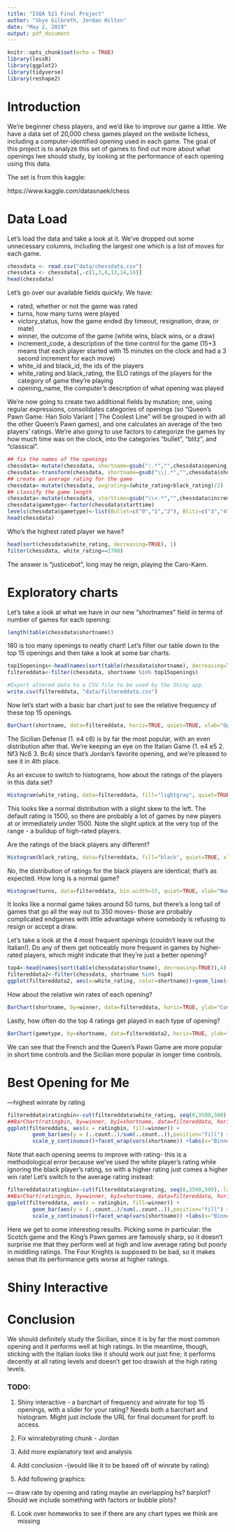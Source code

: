 ```yaml
---
title: "ISQA 521 Final Project"
author: "Skye Gilbreth, Jordan Hilton"
date: "May 2, 2019"
output: pdf_document
---
```


```r
knitr::opts_chunk$set(echo = TRUE)
library(lessR)
library(ggplot2)
library(tidyverse)
library(reshape2)
```

# Introduction

We're beginner chess players, and we'd like to improve our game a little. We have a data set of 20,000 chess games played on the website lichess, including a computer-identified opening used in each game. The goal of this project is to analyze this set of games to find out more about what openings Iwe should study, by looking at the performance of each opening using this data.

The set is from this kaggle:

https://www.kaggle.com/datasnaek/chess

# Data Load

Let's load the data and take a look at it. We've dropped out some unnecessary columns, including the largest one which is a list of moves for each game.

```r
chessdata <- read.csv("data/chessdata.csv")
chessdata <- chessdata[,-c(1,3,4,13,14,16)]
head(chessdata)
```

Let's go over our available fields quickly. We have:

* rated, whether or not the game was rated
* turns, how many turns were played 
* victory_status, how the game ended (by timeout, resignation, draw, or mate)
* winner, the outcome of the game (white wins, black wins, or a draw)
* increment_code, a description of the time control for the game (15+3 means that each player started with 15 minutes on the clock and had a 3 second increment for each move)
* white_id and black_id, the ids of the players
* white_rating and black_rating, the ELO ratings of the players for the category of game they're playing
* opening_name, the computer's description of what opening was played

We're now going to create two additional fields by mutation; one, using regular expressions, consolidates categories of openings (so "Queen's Pawn Game: Han Solo Variant | The Coolest Line" will be grouped in with all the other Queen's Pawn games), and one calculates an average of the two players' ratings. We're also going to use factors to categorize the games by how much time was on the clock, into the categories "bullet", "blitz", and "classical".

```r
## fix the names of the openings
chessdata<-mutate(chessdata, shortname=gsub(":.*","",chessdata$opening_name))
chessdata<-transform(chessdata, shortname=gsub("\\|.*","",chessdata$shortname))
## create an average rating for the game
chessdata<-mutate(chessdata, avgrating=(white_rating+black_rating)/2)
## classify the game length
chessdata<-mutate(chessdata, starttime=gsub("\\+.*","",chessdata$increment_code))
chessdata$gametype<-factor(chessdata$starttime)
levels(chessdata$gametype)<-list(Bullet=c("0","1","2"), Blitz=c("3","4","5","6","7","8","9"), Classical=c("10","11","12","13","14","15","16","17","18","19","20","21","25","29","30","35","40","45","60","90","120","150","180"))
head(chessdata)
```

Who's the highest rated player we have?

```r
head(sort(chessdata$white_rating, decreasing=TRUE), 1)
filter(chessdata, white_rating==2700)
```

The answer is "justicebot", long may he reign, playing the Caro-Kann.

# Exploratory charts

Let's take a look at what we have in our new "shortnames" field in terms of number of games for each opening:

```r
length(table(chessdata$shortname))
```

180 is too many openings to neatly chart! Let's filter our table down to the top 15 openings and then take a look at some bar charts.


```r
top15openings<-head(names(sort(table(chessdata$shortname), decreasing=TRUE)),15)
filtereddata<-filter(chessdata, shortname %in% top15openings)
```

```r
#Export altered data to a CSV file to be used by the Shiny app.
write.csv(filtereddata, "data/filtereddata.csv")
```

Now let's start with a basic bar chart just to see the relative frequency of these top 15 openings.

```r
BarChart(shortname, data=filtereddata, horiz=TRUE, quiet=TRUE, xlab="Opening", sort="-", ylab="Count of Games")
```

The Sicilian Defense (1. e4 c6) is by far the most popular, with an even distribution after that. We're keeping an eye on the Italian Game (1. e4 e5 2. Nf3 Nc6 3. Bc4) since that's Jordan's favorite opening, and we're pleased to see it in 4th place.

As an excuse to switch to histograms, how about the ratings of the players in this data set?

```r
Histogram(white_rating, data=filtereddata, fill="lightgray", quiet=TRUE, xlab="White Player's Rating", ylab="Count of Games")
```

This looks like a normal distribution with a slight skew to the left. The default rating is 1500, so there are probably a lot of games by new players at or immediately under 1500. Note the slight uptick at the very top of the range - a buildup of high-rated players.

Are the ratings of the black players any different?
```r
Histogram(black_rating, data=filtereddata, fill="black", quiet=TRUE, xlab="Black Player's Rating", ylab="Count of Games")
```



\pagebreak

No, the distribution of ratings for the black players are identical; that's as expected. How long is a normal game?

```r
Histogram(turns, data=filtereddata, bin.width=15, quiet=TRUE, xlab="Number of Turns", ylab="Count of Games")
```

It looks like a normal game takes around 50 turns, but there's a long tail of games that go all the way out to 350 moves- those are probably complicated endgames with little advantage where somebody is refusing to resign or accept a draw.


Let's take a look at the 4 most frequent openings (couldn't leave out the Italian!). Do any of them get noticeably more frequent in games by higher-rated players, which might indicate that they're just a better opening?

```r
top4<-head(names(sort(table(chessdata$shortname), decreasing=TRUE)),4)
filtereddata2<-filter(chessdata, shortname %in% top4)
ggplot(filtereddata2, aes(x=white_rating, color=shortname))+geom_line(stat="bin", binwidth=25)+ylim(0,100)
```

How about the relative win rates of each opening?

```r
BarChart(shortname, by=winner, data=filtereddata, horiz=TRUE, ylab="Count of Games", stat.x="proportion", xlab="Opening Name",quiet=TRUE)
```

Lastly, how often do the top 4 ratings get played in each type of opening?

```r
BarChart(gametype, by=shortname, data=filtereddata2, horiz=TRUE, ylab="Game Type", stat.x="proportion", xlab="Opening Proportion",quiet=TRUE)
```

We can see that the French and the Queen's Pawn Game are more popular in short time controls and the Sicilian more popular in longer time controls. 

# Best Opening for Me

---highest winrate by rating

```r
filtereddata$ratingbin<-cut(filtereddata$white_rating, seq(0,3500,500), labels=c("0","1","2","3","4","5","6"))
##BarChart(ratingbin, by=winner, by1=shortname, data=filtereddata, horiz=TRUE, ylab="Count of Games", stat.x="proportion", xlab="Opening Name",quiet=TRUE)
ggplot(filtereddata, aes(x = ratingbin, fill=winner)) +  
        geom_bar(aes(y = (..count..)/sum(..count..)),position="fill") + 
        scale_y_continuous()+facet_wrap(vars(shortname)) +labs(x="Binned White Rating", y="Proportion of Games")
```

Note that each opening seems to improve with rating- this is a methodological error because we've used the white player's rating while ignoring the black player's rating, so with a higher rating just comes a higher win rate! Let's switch to the average rating instead:

```r
filtereddata$ratingbin<-cut(filtereddata$avgrating, seq(0,3500,500), labels=c("0","1","2","3","4","5","6"))
##BarChart(ratingbin, by=winner, by1=shortname, data=filtereddata, horiz=TRUE, ylab="Count of Games", stat.x="proportion", xlab="Opening Name",quiet=TRUE)
ggplot(filtereddata, aes(x = ratingbin, fill=winner)) +  
        geom_bar(aes(y = (..count..)/sum(..count..)),position="fill") + 
        scale_y_continuous()+facet_wrap(vars(shortname)) +labs(x="Binned White Rating", y="Proportion of Games")
```

Here we get to some interesting results. Picking some in particular: the Scotch game and the King's Pawn games are famously sharp, so it doesn't surprise me that they perform well at high and low average rating but poorly in middling ratings. The Four Knights is supposed to be bad, so it makes sense that its performance gets worse at higher ratings.


# Shiny Interactive

# Conclusion

We should definitely study the Sicilian, since it is by far the most common opening and it performs well at high ratings. In the meantime, though, sticking with the Italian looks like it should work out just fine; it performs decently at all rating levels and doesn't get too drawish at the high rating levels.

### TODO:

1. Shiny interactive - a barchart of frequency and winrate for top 15 openings, with a slider for your rating? Needs both a barchart and histogram. Might just include the URL for final document for proff. to access.

2. Fix winratebyrating chunk - Jordan

3. Add more explanatory text and analysis

4. Add conclusion -(would like it to be based off of winrate by rating)

5. Add following graphics: 

--- draw rate by opening and rating
  maybe an overlapping hs? barplot? Should we include something with factors or bubble plots?

6. Look over homeworks to see if there are any chart types we think are missing